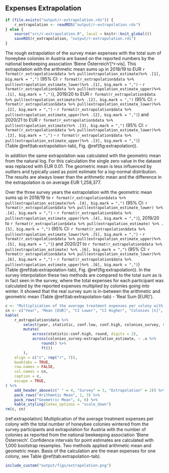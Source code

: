 ## Expenses Extrapolation

```r
if (file.exists("output/r-extrapolation.rds")) {
    r_extrapolation <- readRDS("output/r-extrapolation.rds")
} else {
    source("src/r-extrapolation.R", local = knitr::knit_global())
    saveRDS(r_extrapolation, "output/r-extrapolation.rds")
}
```

The rough extrapolation of the survey mean expenses with the total sum of honeybee colonies in Austria are based on the reported numbers by the national beekeeping association 'Biene Österreich'[^r-vis].
This extrapolation with the arithmetic mean sums up in
2018/19 to EUR&nbsp;`r format(r_extrapolation$data %>% pull(extrapolation_estimate)%>% .[1], big.mark = ",")` (95% CI: `r format(r_extrapolation$data %>% pull(extrapolation_estimate_lower)%>% .[1], big.mark = ",")` - `r format(r_extrapolation$data %>% pull(extrapolation_estimate_upper)%>% .[1], big.mark = ",")`),
2019/20 to EUR&nbsp;`r format(r_extrapolation$data %>% pull(extrapolation_estimate)%>% .[2], big.mark = ",")` (95% CI: `r format(r_extrapolation$data %>% pull(extrapolation_estimate_lower)%>% .[2], big.mark = ",")` - `r format(r_extrapolation$data %>% pull(extrapolation_estimate_upper)%>% .[2], big.mark = ",")`) and
2020/21 to EUR&nbsp;`r format(r_extrapolation$data %>% pull(extrapolation_estimate)%>% .[3], big.mark = ",")` (95% CI: `r format(r_extrapolation$data %>% pull(extrapolation_estimate_lower)%>% .[3], big.mark = ",")` - `r format(r_extrapolation$data %>% pull(extrapolation_estimate_upper)%>% .[3], big.mark = ",")`) (Table&nbsp;\@ref(tab:extrapolation-tab), Fig. \@ref(fig:extrapolation)).

In addition the same extrapolation was calculated with the geometric mean from the natural log. For this calculation the single zero value in the dataset was replaced with EUR&nbsp;0.01. The geometric mean is less influenced by outliers and typically used as point estimate for a log-normal distribution. The results are always lower than the arithmetic mean and the difference in the extrapolation is on average EUR&nbsp;1,258,377.

Over the three survey years the extrapolation with the geometric mean sums up in 2018/19 to `r format(r_extrapolation$data %>% pull(extrapolation_estimate)%>% .[4], big.mark = ",")` (95% CI: `r format(r_extrapolation$data %>% pull(extrapolation_estimate_lower) %>% .[4], big.mark = ",")` - `r format(r_extrapolation$data %>% pull(extrapolation_estimate_upper)%>% .[4], big.mark = ",")`),
2019/20 to `r format(r_extrapolation$data %>% pull(extrapolation_estimate) %>% .[5], big.mark = ",")` (95% CI: `r format(r_extrapolation$data %>% pull(extrapolation_estimate_lower)%>% .[5], big.mark = ",")` - `r format(r_extrapolation$data %>% pull(extrapolation_estimate_upper)%>% .[5], big.mark = ",")`) and
2020/21 to `r format(r_extrapolation$data %>% pull(extrapolation_estimate) %>% .[6], big.mark = ",")` (95% CI: `r format(r_extrapolation$data %>% pull(extrapolation_estimate_lower)%>% .[6], big.mark = ",")` - `r format(r_extrapolation$data %>% pull(extrapolation_estimate_upper)%>% .[6], big.mark = ",")`) (Table&nbsp;\@ref(tab:extrapolation-tab), Fig. \@ref(fig:extrapolation)). In the survey interpolation these two methods are compared to the total sum as is in fact seen in the survey, where the total expenses for each participant was calculated by the reported expenses multiplied by colonies going into winter. It showed that the real survey sum is in-between the arithmetic and geometric mean (Table&nbsp;\@ref(tab:extrapolation-tab) - 'Real Sum [EUR]').


```r
c <- "Multiplication of the average treatment expenses per colony with the total number of honeybee colonies wintered from the survey participants and extrapolation for Austria with the number of colonies as reported from the national beekeeping association 'Biene Österreich'. Column 'Real Sum' is the observed total sum from the survey, where the total expenses for each participant was calculated by reported expenses multiplied by colonies going into winter and afterwards summarised for each year. Confidence intervals for point estimates are calculated with 1,000 bootstrap resamples. Two methods applied arithmetic mean and geometric mean."
cn <- c("Year", "Mean [EUR]", "CI Lower", "CI Higher", "Colonies [n]", "Mean Sum [EUR]", "Real Sum [EUR]", "Colonies [N]", "Mean Sum [EUR]")
kable(
    r_extrapolation$data %>%
        select(year, statistic, conf.low, conf.high, colonies_survey, survey_estimate, survey_real, colonies, extrapolation_estimate) %>%
        mutate(
            across(statistic:conf.high, round, digits = 2),
            across(colonies_survey:extrapolation_estimate, ~ .x %>%
                round() %>%
                ft())
        ),
    align = c("c", rep("r", 7)),
    booktabs = TRUE,
    row.names = FALSE,
    col.names = cn,
    caption = c,
    escape = TRUE,
) %>%
    add_header_above(c(" " = 4, "Survey" = 3, "Extrapolation" = 2)) %>%
    pack_rows("Arithmetic Mean", 1, 3) %>%
    pack_rows("Geometric Mean", 4, 6) %>%
    kable_styling(latex_options = "scale_down")
rm(c, cn)
```

(ref:extrapolation) Multiplication of the average treatment expenses per colony with the total number of honeybee colonies wintered from the survey participants and extrapolation for Austria with the number of colonies as reported from the national beekeeping association 'Biene Österreich'. Confidence intervals for point estimates are calculated with 1,000 bootstrap resamples. Two methods applied arithmetic mean and geometric mean. Basis of the calculation are the mean expenses for one colony, see Table&nbsp;\@ref(tab:extrapolation-tab).
```r
include_custom("output/figs/extrapolation.png")
```
